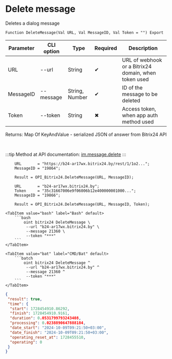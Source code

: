 ﻿---
sidebar_position: 4
---


# Delete message
 Deletes a dialog message



`Function DeleteMessage(Val URL, Val MessageID, Val Token = "") Export`

  | Parameter | CLI option | Type | Required | Description |
  |-|-|-|-|-|
  | URL | --url | String | &#x2714; | URL of webhook or a Bitrix24 domain, when token used |
  | MessageID | --message | String, Number | &#x2714; | ID of the message to be deleted |
  | Token | --token | String | &#x2716; | Access token, when app auth method used |

  
  Returns:  Map Of KeyAndValue - serialized JSON of answer from Bitrix24 API

<br/>

:::tip
Method at API documentation: [im.message.delete](https://dev.1c-bitrix.ru/learning/course/?COURSE_ID=93&LESSON_ID=12119)
:::
<br/>


```bsl title="1C:Enterprise/OneScript code example"
    URL       = "https://b24-ar17wx.bitrix24.by/rest/1/1o2...";
    MessageID = "19864";

    Result = OPI_Bitrix24.DeleteMessage(URL, MessageID);

    URL       = "b24-ar17wx.bitrix24.by";
    Token     = "35c31667006e9f06006b12e400000001000...";
    MessageID = "19866";

    Result = OPI_Bitrix24.DeleteMessage(URL, MessageID, Token);
```
 

 <Tabs>
  
    <TabItem value="bash" label="Bash" default>
        ```bash
            oint bitrix24 DeleteMessage \
             --url "b24-ar17wx.bitrix24.by" \
             --message 21360 \
             --token "***"
        ```
    </TabItem>
  
    <TabItem value="bat" label="CMD/Bat" default>
        ```batch
            oint bitrix24 DeleteMessage ^
             --url "b24-ar17wx.bitrix24.by" ^
             --message 21360 ^
             --token "***"
        ```
    </TabItem>
</Tabs>


```json title="Result"
{
 "result": true,
 "time": {
  "start": 1728454910.86292,
  "finish": 1728454910.9161,
  "duration": 0.0531799793243408,
  "processing": 0.0238890647888184,
  "date_start": "2024-10-09T09:21:50+03:00",
  "date_finish": "2024-10-09T09:21:50+03:00",
  "operating_reset_at": 1728455510,
  "operating": 0
 }
}
```
